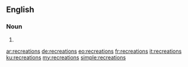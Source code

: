 ==English==

===Noun===
{{head|en|plural}}

# {{plural of|recreation|lang=en|nocat=1}}

[[ar:recreations]]
[[de:recreations]]
[[eo:recreations]]
[[fr:recreations]]
[[it:recreations]]
[[ku:recreations]]
[[my:recreations]]
[[simple:recreations]]